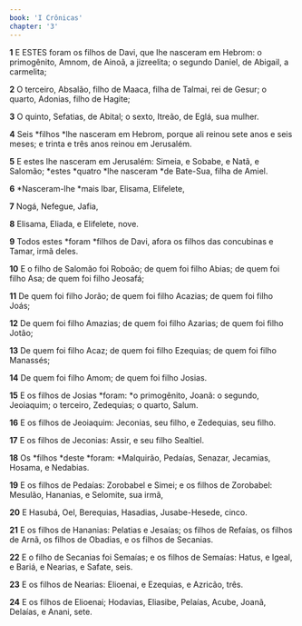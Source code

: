 ```yaml
---
book: 'I Crônicas'
chapter: '3'
---
```


**1** E ESTES foram os filhos de Davi, que lhe nasceram em Hebrom: o primogênito, Amnom, de Ainoã, a jizreelita; o segundo Daniel, de Abigail, a carmelita;

**2** O terceiro, Absalão, filho de Maaca, filha de Talmai, rei de Gesur; o quarto, Adonias, filho de Hagite;

**3** O quinto, Sefatias, de Abital; o sexto, Itreão, de Eglá, sua mulher.

**4** Seis *filhos *lhe nasceram em Hebrom, porque ali reinou sete anos e seis meses; e trinta e três anos reinou em Jerusalém.

**5** E estes lhe nasceram em Jerusalém: Simeia, e Sobabe, e Natã, e Salomão; *estes *quatro *lhe nasceram *de Bate-Sua, filha de Amiel.

**6** *Nasceram-lhe *mais Ibar, Elisama, Elifelete,

**7** Nogá, Nefegue, Jafia,

**8** Elisama, Eliada, e Elifelete, nove.

**9** Todos estes *foram *filhos de Davi, afora os filhos das concubinas e Tamar, irmã deles.

**10** E o filho de Salomão foi Roboão; de quem foi filho Abias; de quem foi filho Asa; de quem foi filho Jeosafá;

**11** De quem foi filho Jorão; de quem foi filho Acazias; de quem foi filho Joás;

**12** De quem foi filho Amazias; de quem foi filho Azarias; de quem foi filho Jotão;

**13** De quem foi filho Acaz; de quem foi filho Ezequias; de quem foi filho Manassés;

**14** De quem foi filho Amom; de quem foi filho Josias.

**15** E os filhos de Josias *foram: *o primogênito, Joanã: o segundo, Jeoiaquim; o terceiro, Zedequias; o quarto, Salum.

**16** E os filhos de Jeoiaquim: Jeconias, seu filho, e Zedequias, seu filho.

**17** E os filhos de Jeconias: Assir, e seu filho Sealtiel.

**18** Os *filhos *deste *foram: *Malquirão, Pedaías, Senazar, Jecamias, Hosama, e Nedabias.

**19** E os filhos de Pedaías: Zorobabel e Simei; e os filhos de Zorobabel: Mesulão, Hananias, e Selomite, sua irmã,

**20** E Hasubá, Oel, Berequias, Hasadias, Jusabe-Hesede, cinco.

**21** E os filhos de Hananias: Pelatias e Jesaías; os filhos de Refaías, os filhos de Arnã, os filhos de Obadias, e os filhos de Secanias.

**22** E o filho de Secanias foi Semaías; e os filhos de Semaías: Hatus, e Igeal, e Bariá, e Nearias, e Safate, seis.

**23** E os filhos de Nearias: Elioenai, e Ezequias, e Azricão, três.

**24** E os filhos de Elioenai; Hodavias, Eliasibe, Pelaías, Acube, Joanã, Delaías, e Anani, sete.
